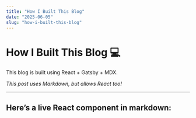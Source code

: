 ```yaml
---
title: "How I Built This Blog"
date: "2025-06-05"
slug: "how-i-built-this-blog"
---
```


# How I Built This Blog 💻

This blog is built using React + Gatsby + MDX.

<em>This post uses Markdown, but allows React too!</em>

---

## Here’s a live React component in markdown:


<Counter />
